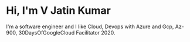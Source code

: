 # Hi, I'm V Jatin Kumar

I'm a software engineer and I like Cloud, Devops with Azure and Gcp, Az-900, 30DaysOfGoogleCloud Facilitator 2020.
